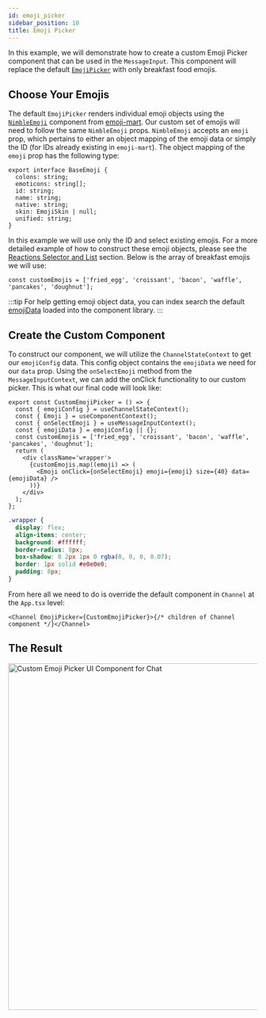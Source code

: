 ```yaml
---
id: emoji_picker
sidebar_position: 10
title: Emoji Picker
---
```



In this example, we will demonstrate how to create a custom Emoji Picker component that can be used in the `MessageInput`.
This component will replace the default [`EmojiPicker`](https://github.com/GetStream/stream-chat-react/blob/master/src/components/MessageInput/EmojiPicker.tsx)
with only breakfast food emojis.

## Choose Your Emojis

The default `EmojiPicker` renders individual emoji objects using the [`NimbleEmoji`](https://github.com/missive/emoji-mart/blob/master/src/components/emoji/nimble-emoji.js)
component from [emoji-mart](https://www.npmjs.com/package/emoji-mart). Our custom set of emojis will need to follow the same `NimbleEmoji` props.
`NimbleEmoji` accepts an `emoji` prop, which pertains to either an object mapping of the emoji data or simply the ID (for IDs already existing
in `emoji-mart`). The object mapping of the `emoji` prop has the following type:

```tsx
export interface BaseEmoji {
  colons: string;
  emoticons: string[];
  id: string;
  name: string;
  native: string;
  skin: EmojiSkin | null;
  unified: string;
}
```

In this example we will use only the ID and select existing emojis. For a more detailed example of how to construct these emoji objects, please see the
[Reactions Selector and List](./reactions.mdx) section. Below is the array of breakfast emojis we will use:

```tsx
const customEmojis = ['fried_egg', 'croissant', 'bacon', 'waffle', 'pancakes', 'doughnut'];
```

:::tip
For help getting emoji object data, you can index search the default [emojiData](https://github.com/GetStream/stream-chat-react/blob/master/src/stream-emoji.json)
loaded into the component library.
:::

## Create the Custom Component

To construct our component, we will utilize the `ChannelStateContext` to get our `emojiConfig` data. This config object contains the `emojiData` we need for
our `data` prop. Using the `onSelectEmoji` method from the `MessageInputContext`, we can add the onClick functionality to our custom picker. This is what our final code will look like:

```tsx
export const CustomEmojiPicker = () => {
  const { emojiConfig } = useChannelStateContext();
  const { Emoji } = useComponentContext();
  const { onSelectEmoji } = useMessageInputContext();
  const { emojiData } = emojiConfig || {};
  const customEmojis = ['fried_egg', 'croissant', 'bacon', 'waffle', 'pancakes', 'doughnut'];
  return (
    <div className='wrapper'>
      {customEmojis.map((emoji) => (
        <Emoji onClick={onSelectEmoji} emoji={emoji} size={40} data={emojiData} />
      ))}
    </div>
  );
};
```

```css
.wrapper {
  display: flex;
  align-items: center;
  background: #ffffff;
  border-radius: 8px;
  box-shadow: 0 2px 1px 0 rgba(0, 0, 0, 0.07);
  border: 1px solid #e0e0e0;
  padding: 8px;
}
```

From here all we need to do is override the default component in `Channel` at the `App.tsx` level:

```tsx
<Channel EmojiPicker={CustomEmojiPicker}>{/* children of Channel component */}</Channel>
```

## The Result

<img src={CustomEmojiPicker} alt='Custom Emoji Picker UI Component for Chat' width='700' />
